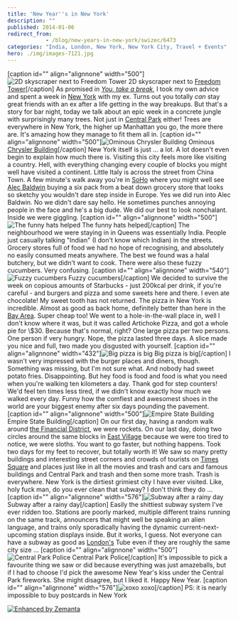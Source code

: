 ```yaml
---
title: 'New Year''s in New York'
description: ""
published: 2014-01-06
redirect_from: 
            - /blog/new-years-in-new-york/swizec/6473
categories: "India, London, New York, New York City, Travel + Events"
hero: ./img/images-7121.jpg
---
```


\[caption id="" align="alignnone" width="500"]![2D skyscraper next to Freedom Tower](./img/images-7121.jpg "2D skyscraper next to Freedom Tower") 2D skyscraper next to [Freedom Tower](<http://maps.google.com/maps?ll=40.713,-74.0135&spn=0.01,0.01&q=40.713,-74.0135 (One%20World%20Trade%20Center)&t=h> "One World Trade Center")\[/caption] As promised in _[You, take a break](http://swizec.com/blog/you-take-a-break/swizec/6464 "You, take a break")_, I took my own advice and spent a week in [New York](<http://maps.google.com/maps?ll=40.6641666667,-73.9386111111&spn=0.1,0.1&q=40.6641666667,-73.9386111111 (New%20York%20City)&t=h> "New York City") with my ex. Turns out you totally _can_ stay great friends with an ex after a life getting in the way breakups. But that's a story for bar night, today we talk about an epic week in a concrete jungle with surprisingly many trees. Not just in [Central Park](<http://maps.google.com/maps?ll=40.7833333333,-73.9666666667&spn=0.1,0.1&q=40.7833333333,-73.9666666667 (Central%20Park)&t=h> "Central Park") either! Trees are everywhere in New York, the higher up Manhattan you go, the more there are. It's amazing how they manage to fit them all in. \[caption id="" align="alignnone" width="500"]![Ominous Chrysler Building](./img/images-7129.jpg "Ominous Chrysler Building") Ominous [Chrysler Building](<http://maps.google.com/maps?ll=40.7517,-73.9753&spn=0.01,0.01&q=40.7517,-73.9753 (Chrysler%20Building)&t=h> "Chrysler Building")\[/caption] New York itself is just ... a lot. A lot doesn't even begin to explain how much there is. Visiting this city feels more like visiting a country. Hell, with everything changing every couple of blocks you might well have visited a continent. Little Italy is across the street from China Town. A few minute's walk away you're in [SoHo](<http://maps.google.com/maps?ll=43.0,-75.0&spn=3.0,3.0&q=43.0,-75.0 (New%20York)&t=h> "New York") where you might well see [Alec Baldwin](http://en.wikipedia.org/wiki/Alec_Baldwin "Alec Baldwin") buying a six pack from a beat down grocery store that looks so sketchy you wouldn't dare step inside in Europe. Yes we did run into Alec Baldwin. No we didn't dare say hello. He sometimes punches annoying people in the face and he's a big dude. We did our best to look nonchalant. Inside we were giggling. \[caption id="" align="alignnone" width="500"]![The funny hats helped](./img/images-7122.jpg "The funny hats helped") The funny hats helped\[/caption] The neighbourhood we were staying in in Queens was essentially India. People just casually talking "Indian" (I don't know which Indian) in the streets. Grocery stores full of food we had no hope of recognising, and absolutely no easily consumed meats anywhere. The best we found was a halal butchery, but we didn't want to cook. There were also these fuzzy cucumbers. Very confusing. \[caption id="" align="alignnone" width="540"]![Fuzzy cucumbers](./img/images-7123.jpg "Fuzzy cucumbers") Fuzzy cucumbers\[/caption] We decided to survive the week on copious amounts of Starbucks - just 200kcal per drink, if you're careful - and burgers and pizza and some sweets here and there. I even ate chocolate! My sweet tooth has not returned. The pizza in New York is incredible. Almost as good as back home, definitely better than here in the [Bay Area](<http://maps.google.com/maps?ll=37.75,-122.283333333&spn=0.1,0.1&q=37.75,-122.283333333 (San%20Francisco%20Bay%20Area)&t=h> "San Francisco Bay Area"). Super cheap too! We went to a hole-in-the-wall place in, well I don't know where it was, but it was called Artichoke Pizza, and got a whole pie for \\$30. Because that's normal, right? One large pizza per two persons. One person if very hungry. Nope, the pizza lasted three days. A slice made you nice and full, two made you disgusted with yourself. \[caption id="" align="alignnone" width="432"]![Big pizza is big](./img/images-7124.jpg "Big pizza is big") Big pizza is big\[/caption] I wasn't very impressed with the burger places and diners, though. Something was missing, but I'm not sure what. And nobody had sweet potato fries. Disappointing. But hey food is food and food is what you need when you're walking ten kilometers a day. Thank god for step counters! We'd feel ten times less tired, if we didn't know exactly how much we walked every day. Funny how the comfiest and awesomest shoes in the world are your biggest enemy after six days pounding the pavement. \[caption id="" align="alignnone" width="500"]![Empire State Building](./img/images-7125.jpg "Empire State Building") Empire State Building\[/caption] On our first day, having a random walk around [the Financial District](<http://maps.google.com/maps?ll=40.707499,-74.011153&spn=0.01,0.01&q=40.707499,-74.011153 (Financial%20District%2C%20Manhattan)&t=h> "Financial District, Manhattan"), we were rockets. On our last day, doing two circles around the same blocks in [East Village](<http://maps.google.com/maps?ll=40.7275,-73.9858333333&spn=0.1,0.1&q=40.7275,-73.9858333333 (East%20Village%2C%20Manhattan)&t=h> "East Village, Manhattan") because we were too tired to notice, we were sloths. You want to go faster, but nothing happens. Took two days for my feet to recover, but totally worth it! We saw so many pretty buildings and interesting street corners and crowds of tourists on [Times Square](<http://maps.google.com/maps?ll=40.75773,-73.985708&spn=1.0,1.0&q=40.75773,-73.985708 (Times%20Square)&t=h> "Times Square") and places just like in all the movies and trash and cars and famous buildings and Central Park and trash and then some more trash. Trash is everywhere. New York is the dirtiest grimiest city I have ever visited. Like, holy fuck man, do you ever clean that subway? I don't think they do ... \[caption id="" align="alignnone" width="576"]![Subway after a rainy day](./img/images-7126.jpg "Subway after a rainy day") Subway after a rainy day\[/caption] Easily the shittiest subway system I've ever ridden too. Stations are poorly marked, multiple different trains running on the same track, announcers that might well be speaking an alien language, and trains only sporadically having the dynamic current-next-upcoming station displays inside. But it works, I guess. Not everyone can have a subway as good as [London's](<http://maps.google.com/maps?ll=51.5072222222,-0.1275&spn=0.1,0.1&q=51.5072222222,-0.1275 (London)&t=h> "London") Tube even if they are roughly the same city size ... \[caption id="" align="alignnone" width="500"]![Central Park Police](./img/images-7127.jpg "Central Park Police") Central Park Police\[/caption] It's impossible to pick a favourite thing we saw or did because everything was just amazeballs, but if I had to choose I'd pick the awesome New Year's kiss under the Central Park fireworks. She might disagree, but I liked it. Happy New Year. \[caption id="" align="alignnone" width="576"]![xoxo](./img/images-7130.jpg "xoxo") xoxo\[/caption] PS: it is nearly impossible to buy postcards in New York

[![Enhanced by Zemanta](http://img.zemanta.com/zemified_e.png?x-id=03fbef4d-de15-42fc-a080-8dd7e6acbb31)](http://www.zemanta.com/?px "Enhanced by Zemanta")
